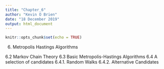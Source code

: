 ---
title: "Chapter_6"
author: "Kevin O Brien"
date: "18 December 2019"
output: html_document
---

```{r setup, include=FALSE}
knitr::opts_chunk$set(echo = TRUE)
```

6. Metropolis Hastings Algorithms

6.2 Markov Chain Theory
6.3 Basic Metropolis-Hastings Algorithms
6.4 A selection of candidates
 6.4.1. Random Walks
 6.4.2. Alternative Candidates
